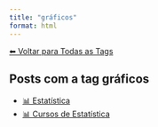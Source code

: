 ```yaml
---
title: "gráficos"
format: html
---
```


[⬅ Voltar para Todas as Tags](../tags.qmd)

## Posts com a tag **gráficos**

- [📊 Estatística](/posts/estatistica/index.html)
- [📊 Cursos de Estatística](/posts/cursos/estatistica/index.html)

